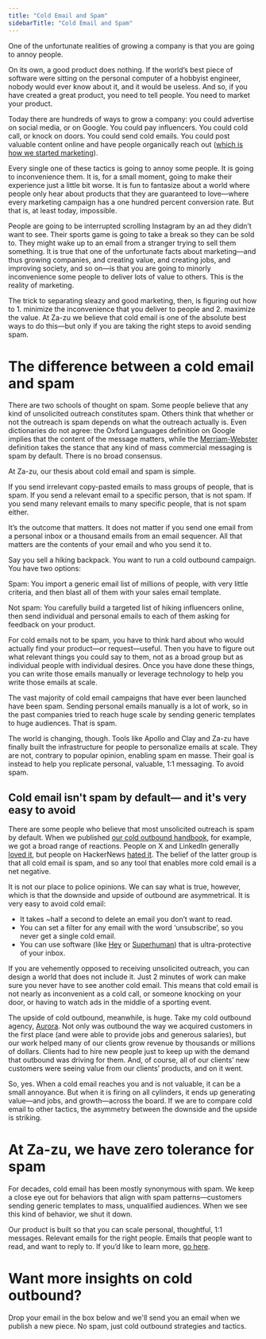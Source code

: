 ```yaml
---
title: "Cold Email and Spam"
sidebarTitle: "Cold Email and Spam"
---
```



One of the unfortunate realities of growing a company is that you are going to annoy people.

On its own, a good product does nothing. If the world’s best piece of software were sitting on the personal computer of a hobbyist engineer, nobody would ever know about it, and it would be useless. And so, if you have created a great product, you need to tell people. You need to market your product.

Today there are hundreds of ways to grow a company: you could advertise on social media, or on Google. You could pay influencers. You could cold call, or knock on doors. You could send cold emails. You could post valuable content online and have people organically reach out ([which is how we started marketing](/handbook)).

Every single one of these tactics is going to annoy some people. It is going to inconvenience them. It is, for a small moment, going to make their experience just a little bit worse. It is fun to fantasize about a world where people only hear about products that they are guaranteed to love—where every marketing campaign has a one hundred percent conversion rate. But that is, at least today, impossible.

People are going to be interrupted scrolling Instagram by an ad they didn’t want to see. Their sports game is going to take a break so they can be sold to. They might wake up to an email from a stranger trying to sell them something. It is true that one of the unfortunate facts about marketing—and thus growing companies, and creating value, and creating jobs, and improving society, and so on—is that you are going to minorly inconvenience some people to deliver lots of value to others. This is the reality of marketing.

The trick to separating sleazy and good marketing, then, is figuring out how to 1. minimize the inconvenience that you deliver to people and 2. maximize the value. At Za-zu we believe that cold email is one of the absolute best ways to do this—but only if you are taking the right steps to avoid sending spam.

# The difference between a cold email and spam

There are two schools of thought on spam. Some people believe that any kind of unsolicited outreach constitutes spam. Others think that whether or not the outreach is spam depends on what the outreach actually is. Even dictionaries do not agree: the Oxford Languages definition on Google implies that the content of the message matters, while the [Merriam-Webster](https://www.merriam-webster.com/dictionary/spam) definition takes the stance that any kind of mass commercial messaging is spam by default. There is no broad consensus.

At Za-zu, our thesis about cold email and spam is simple.

If you send irrelevant copy-pasted emails to mass groups of people, that is spam. If you send a relevant email to a specific person, that is not spam. If you send many relevant emails to many specific people, that is not spam either.

It’s the outcome that matters. It does not matter if you send one email from a personal inbox or a thousand emails from an email sequencer. All that matters are the contents of your email and who you send it to.

Say you sell a hiking backpack. You want to run a cold outbound campaign. You have two options:

Spam: You import a generic email list of millions of people, with very little criteria, and then blast all of them with your sales email template.

Not spam: You carefully build a targeted list of hiking influencers online, then send individual and personal emails to each of them asking for feedback on your product.

For cold emails not to be spam, you have to think hard about who would actually find your product—or request—useful. Then you have to figure out what relevant things you could say to them, not as a broad group but as individual people with individual desires. Once you have done these things, you can write those emails manually or leverage technology to help you write those emails at scale.

The vast majority of cold email campaigns that have ever been launched have been spam. Sending personal emails manually is a lot of work, so in the past companies tried to reach huge scale by sending generic templates to huge audiences. That is spam.

The world is changing, though. Tools like Apollo and Clay and Za-zu have finally built the infrastructure for people to personalize emails at scale. They are not, contrary to popular opinion, enabling spam en masse. Their goal is instead to help you replicate personal, valuable, 1:1 messaging. To avoid spam.

## Cold email isn't spam by default— and it's very easy to avoid

There are some people who believe that most unsolicited outreach is spam by default. When we published [our cold outbound handbook](/handbook), for example, we got a broad range of reactions. People on X and LinkedIn generally [loved it](https://x.com/kazanjy/status/1865532800033755192?s=46), but people on HackerNews [hated it](https://news.ycombinator.com/item?id=42357273). The belief of the latter group is that all cold email is spam, and so any tool that enables more cold email is a net negative.

It is not our place to police opinions. We can say what is true, however, which is that the downside and upside of outbound are asymmetrical. It is very easy to avoid cold email:

- It takes ~half a second to delete an email you don’t want to read.
- You can set a filter for any email with the word ‘unsubscribe’, so you never get a single cold email.
- You can use software (like [Hey](https://hey.com) or [Superhuman](https://superhuman.com)) that is ultra-protective of your inbox.

If you are vehemently opposed to receiving unsolicited outreach, you can design a world that does not include it. Just 2 minutes of work can make sure you never have to see another cold email. This means that cold email is not nearly as inconvenient as a cold call, or someone knocking on your door, or having to watch ads in the middle of a sporting event.

The upside of cold outbound, meanwhile, is huge. Take my cold outbound agency, [Aurora](https://helloaurora.com). Not only was outbound the way we acquired customers in the first place (and were able to provide jobs and generous salaries), but our work helped many of our clients grow revenue by thousands or millions of dollars. Clients had to hire new people just to keep up with the demand that outbound was driving for them. And, of course, all of our clients’ new customers were seeing value from our clients’ products, and on it went.

So, yes. When a cold email reaches you and is not valuable, it can be a small annoyance. But when it is firing on all cylinders, it ends up generating value—and jobs, and growth—across the board. If we are to compare cold email to other tactics, the asymmetry between the downside and the upside is striking.

# At Za-zu, we have zero tolerance for spam

For decades, cold email has been mostly synonymous with spam. We keep a close eye out for behaviors that align with spam patterns—customers sending generic templates to mass, unqualified audiences. When we see this kind of behavior, we shut it down.

Our product is built so that you can scale personal, thoughtful, 1:1 messages. Relevant emails for the right people. Emails that people want to read, and want to reply to. If you’d like to learn more, [go here](/).

# Want more insights on cold outbound?

Drop your email in the box below and we'll send you an email when we publish a new piece. No spam, just cold outbound strategies and tactics.

<Newsletter />